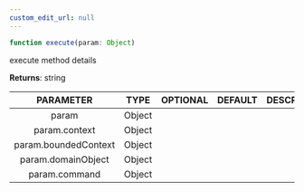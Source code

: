 ```yaml
---
custom_edit_url: null
---
```


```ts
function execute(param: Object)
```

<div>

</div>

execute method details

**Returns**: string

|PARAMETER|TYPE|OPTIONAL|DEFAULT|DESCRIPTION|
|:---:|:---:|:---:|:---:|:---:|
|param|Object||||
|param.context|Object||||
|param.boundedContext|Object||||
|param.domainObject|Object||||
|param.command|Object||||

